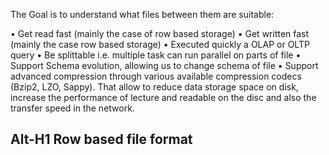 The Goal is to understand what files between them are suitable:

•	Get read fast (mainly the case of row based storage)
•	Get written fast (mainly the case row based storage)
•	Executed quickly a OLAP or OLTP query 
•	Be splittable i.e. multiple task can run parallel on parts of file
•	Support Schema evolution, allowing us to change schema of file
•	Support advanced compression through various available compression codecs (Bzip2, LZO, Sappy). That allow to reduce data storage space on disk, increase the performance of lecture and readable on the disc and also the transfer speed in the network.


 Alt-H1 Row based file format
------
